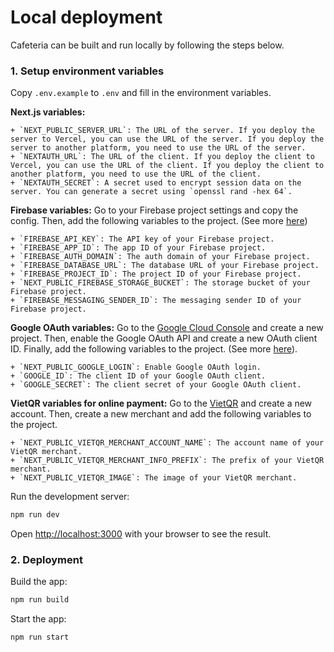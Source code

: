 
# Local deployment

Cafeteria can be built and run locally by following the steps below.

<Steps>

### 1. Setup environment variables

Copy `.env.example` to `.env` and fill in the environment variables.

**Next.js variables:**

    + `NEXT_PUBLIC_SERVER_URL`: The URL of the server. If you deploy the server to Vercel, you can use the URL of the server. If you deploy the server to another platform, you need to use the URL of the server.
    + `NEXTAUTH_URL`: The URL of the client. If you deploy the client to Vercel, you can use the URL of the client. If you deploy the client to another platform, you need to use the URL of the client.
    + `NEXTAUTH_SECRET`: A secret used to encrypt session data on the server. You can generate a secret using `openssl rand -hex 64`.

**Firebase variables:** Go to your Firebase project settings and copy the config. Then, add the following variables to the project. (See more [here](https://firebase.google.com/docs/web/setup#config-object))

    + `FIREBASE_API_KEY`: The API key of your Firebase project.
    + `FIREBASE_APP_ID`: The app ID of your Firebase project.
    + `FIREBASE_AUTH_DOMAIN`: The auth domain of your Firebase project.
    + `FIREBASE_DATABASE_URL`: The database URL of your Firebase project.
    + `FIREBASE_PROJECT_ID`: The project ID of your Firebase project.
    + `NEXT_PUBLIC_FIREBASE_STORAGE_BUCKET`: The storage bucket of your Firebase project.
    + `FIREBASE_MESSAGING_SENDER_ID`: The messaging sender ID of your Firebase project.

**Google OAuth variables:** Go to the [Google Cloud Console](https://console.cloud.google.com/) and create a new project. Then, enable the Google OAuth API and create a new OAuth client ID. Finally, add the following variables to the project. (See more [here](https://next-auth.js.org/providers/google)).

    + `NEXT_PUBLIC_GOOGLE_LOGIN`: Enable Google OAuth login.
    + `GOOGLE_ID`: The client ID of your Google OAuth client.
    + `GOOGLE_SECRET`: The client secret of your Google OAuth client.

**VietQR variables for online payment:** Go to the [VietQR](https://vietqr.io/) and create a new account. Then, create a new merchant and add the following variables to the project.

    + `NEXT_PUBLIC_VIETQR_MERCHANT_ACCOUNT_NAME`: The account name of your VietQR merchant.
    + `NEXT_PUBLIC_VIETQR_MERCHANT_INFO_PREFIX`: The prefix of your VietQR merchant.
    + `NEXT_PUBLIC_VIETQR_IMAGE`: The image of your VietQR merchant.

Run the development server:

```bash
npm run dev
```

Open [http://localhost:3000](http://localhost:3000) with your browser to see the result.

### 2. Deployment

Build the app:

```bash
npm run build
```

Start the app:

```bash
npm run start
```

</Steps>
